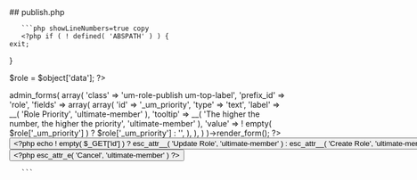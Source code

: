 

<div class="phpdocumentor-element -file">
    ## publish.php

        

    
       ```php showLineNumbers=true copy
       <?php if ( ! defined( 'ABSPATH' ) ) {
	exit;
}

$role = $object['data']; ?>

<div class="um-admin-metabox">
	<?php
	UM()->admin_forms(
		array(
			'class'     => 'um-role-publish um-top-label',
			'prefix_id' => 'role',
			'fields'    => array(
				array(
					'id'      => '_um_priority',
					'type'    => 'text',
					'label'   => __( 'Role Priority', 'ultimate-member' ),
					'tooltip' => __( 'The higher the number, the higher the priority', 'ultimate-member' ),
					'value'   => ! empty( $role['_um_priority'] ) ? $role['_um_priority'] : '',
				),
			),
		)
	)->render_form();
	?>
</div>

<div class="submitbox" id="submitpost">
	<div id="major-publishing-actions">
		<input type="submit" value="<?php echo ! empty( $_GET['id'] ) ? esc_attr__( 'Update Role', 'ultimate-member' ) : esc_attr__( 'Create Role', 'ultimate-member' ) ?>" class="button-primary" id="create_role" name="create_role" />
		<input type="button" class="cancel_popup button" value="<?php esc_attr_e( 'Cancel', 'ultimate-member' ) ?>" onclick="window.location = '<?php echo add_query_arg( array( 'page' => 'um_roles' ), admin_url( 'admin.php' ) ) ?>';" />
		<div class="clear"></div>
	</div>
</div>

       ```
</div>

